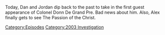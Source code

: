 {{DEFAULTSORT:
    #_EPISODE_0819:February 25-27, 2004
}}{{Episode
    | title             = February 25-27, 2004
    | caption           = Listen to this episode on [https://knowledgefight.libsyn.com/819-february-25-27-2004 Libsyn] [https://open.spotify.com/episode/061IMeNfyzrn8zW2FSGBrR Spotify], Read the [[Transcript/819: February 25-27, 2004|Unofficial Transcript]], View discussion on [https://reddit.com/14d3npt Reddit]
    | episodeNumber     = 819
    | length            = 01:12:43
    | airDate           = June 19, 2023
    | coverageStartDate = February 25, 2004
    | coverageEndDate   = February 27, 2004
    | episodeType       = [[:Category:2003 Investigation|2003 Investigation]]
    | appearance        = [[Mel Gibson]], [[Kevin Smith]], [[Donn de Grand Pré]]
    | previousEpisode   = [[818: June 9, 2023]]
    | nextEpisode       = [[820: Tucker, The Man And His Twitter- Episode 2]]
}}

{{Stub}}

Today, Dan and Jordan dip back to the past to take in the first guest appearance of Colonel Donn De Grand Pre.  Bad news about him.  Also, Alex finally gets to see The Passion of the Christ.

[[Category:Episodes]]
[[Category:2003 Investigation]]
